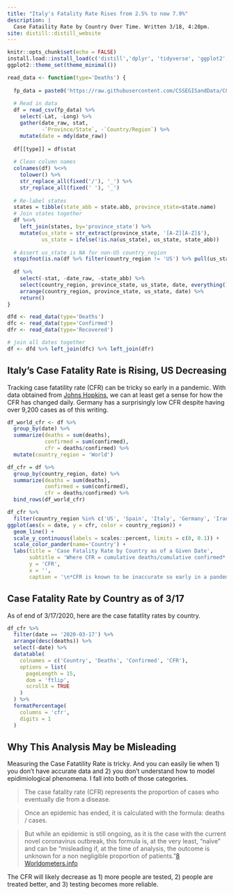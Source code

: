 ```yaml
---
title: "Italy's Fatality Rate Rises from 2.5% to now 7.9%"
description: |
  Case Fataility Rate by Country Over Time. Written 3/18, 4:20pm.
site: distill::distill_website
---
```


```r
knitr::opts_chunk$set(echo = FALSE)
install.load::install_load(c('distill','dplyr', 'tidyverse', 'ggplot2', 'plotly', 'rmarkdown', 'magrittr', 'RCurl', 'lubridate', 'DT', 'ggthemes'))
ggplot2::theme_set(theme_minimal())

read_data <- function(type='Deaths') {
  
  fp_data = paste0('https://raw.githubusercontent.com/CSSEGISandData/COVID-19/master/csse_covid_19_data/csse_covid_19_time_series/time_series_19-covid-', type ,'.csv')
  
  # Read in data
  df = read_csv(fp_data) %>%
    select(-Lat, -Long) %>%
    gather(date_raw, stat, 
           -`Province/State`, -`Country/Region`) %>%
    mutate(date = mdy(date_raw))
  
  df[[type]] = df$stat
  
  # Clean column names
  colnames(df) %<>% 
    tolower() %>% 
    str_replace_all(fixed('/'), '_') %>%
    str_replace_all(fixed(' '), '_')
  
  # Re-label states
  states = tibble(state_abb = state.abb, province_state=state.name)
  # Join states together
  df %<>%
    left_join(states, by='province_state') %>%
    mutate(us_state = str_extract(province_state, '[A-Z][A-Z]$'),
           us_state = ifelse(!is.na(us_state), us_state, state_abb))
  
  # Assert us_state is NA for non-US country_region
  stopifnot(is.na(df %>% filter(country_region != 'US') %>% pull(us_state) %>% unique()))
  
  df %>% 
    select(-stat, -date_raw, -state_abb) %>%
    select(country_region, province_state, us_state, date, everything()) %>%
    arrange(country_region, province_state, us_state, date) %>%
    return()
}

dfd <- read_data(type='Deaths')
dfc <- read_data(type='Confirmed')
dfr <- read_data(type='Recovered')

# join all dates together
df <- dfd %>% left_join(dfc) %>% left_join(dfr)
```

## Italy's Case Fatality Rate is Rising, US Decreasing
Tracking case fatatility rate (CFR) can be tricky so early in a pandemic. With data obtained from [Johns Hopkins](https://github.com/CSSEGISandData/COVID-19), we can at least get a sense for how the CFR has changed daily. Germany has a surprisingly low CFR despite having over 9,200 cases as of this writing.

```r
df_world_cfr <- df %>%
  group_by(date) %>%
  summarize(deaths = sum(deaths),
            confirmed = sum(confirmed),
            cfr = deaths/confirmed) %>%
  mutate(country_region = 'World') 

df_cfr = df %>%
  group_by(country_region, date) %>%
  summarize(deaths = sum(deaths),
            confirmed = sum(confirmed),
            cfr = deaths/confirmed) %>%
  bind_rows(df_world_cfr)

df_cfr %>%
  filter(country_region %in% c('US', 'Spain', 'Italy', 'Germany', 'Iran', 'China', 'World')) %>% 
ggplot(aes(x = date, y = cfr, color = country_region)) +
  geom_line() + 
  scale_y_continuous(labels = scales::percent, limits = c(0, 0.1)) + 
  scale_color_pander(name='Country') + 
  labs(title = 'Case Fatality Rate by Country as of a Given Date',
       subtitle = 'Where CFR = cumulative deaths/cumulative confirmed*',
       y = 'CFR',
       x = '',
       caption = '\n*CFR is known to be inaccurate so early in a pandemic\nData Source: github.com/CSSEGISandData/COVID-19\nAnalysis: github.com/bryanwhiting/covid19')
```

## Case Fatality Rate by Country as of 3/17
As of end of 3/17/2020, here are the case fatatlity rates by country.

```r
df_cfr %>%
  filter(date == '2020-03-17') %>%
  arrange(desc(deaths)) %>%
  select(-date) %>%
  datatable(
    colnames = c('Country', 'Deaths', 'Confirmed', 'CFR'),
    options = list(
      pageLength = 15,
      dom = 'ftlip',
      scrollX = TRUE
    )
  ) %>%
  formatPercentage(
    columns = 'cfr',
    digits = 1
  )
```

## Why This Analysis May be Misleading

Measuring the Case Fatatility Rate is tricky. And you can easily lie when 1) you don't have accurate data and 2) you don't understand how to model epidimiological phenomena. I fall into both of those categories. 

> The case fatality rate (CFR) represents the proportion of cases who eventually die from a disease.

> Once an epidemic has ended, it is calculated with the formula: deaths / cases.

> But while an epidemic is still ongoing, as it is the case with the current novel coronavirus outbreak, this formula is, at the very least, "naïve" and can be "misleading if, at the time of analysis, the outcome is unknown for a non negligible proportion of patients."[8](https://academic.oup.com/aje/article/162/5/479/82647)
[Worldometers.info](https://www.worldometers.info/coronavirus/coronavirus-death-rate/#who-03-03-20)

The CFR will likely decrease as 1) more people are tested, 2) people are treated better, and 3) testing becomes more reliable.
